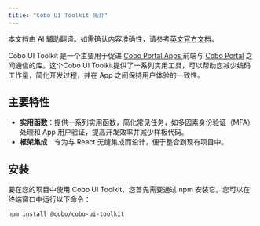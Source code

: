 ```yaml
---
title: "Cobo UI Toolkit 简介"
---
```

<Note>本文档由 AI 辅助翻译。如需确认内容准确性，请参考[英文官方文档](https://www.cobo.com/developers/v2/guides/overview/introduction)。</Note>

Cobo UI Toolkit 是一个主要用于促进 [Cobo Portal Apps ](/v2_cn/apps/introduction)前端与 [Cobo Portal](https://manuals.cobo.com/en/portal/introduction) 之间通信的库。这个Cobo UI Toolkit提供了一系列实用工具，可以帮助您减少编码工作量，简化开发过程，并在 App 之间保持用户体验的一致性。

## 主要特性

- **实用函数**：提供一系列实用函数，简化常见任务，如多因素身份验证（MFA）处理和 App 用户验证，提高开发效率并减少样板代码。
- **框架集成**：专为与 React 无缝集成而设计，便于整合到现有项目中。

## 安装

要在您的项目中使用 Cobo UI Toolkit，您首先需要通过 npm 安装它。您可以在终端窗口中运行以下命令：

```
npm install @cobo/cobo-ui-toolkit
```